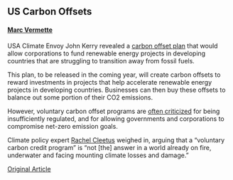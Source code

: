 ## US Carbon Offsets
#### [Marc Vermette](https://www.linkedin.com/in/marc-vermette/)

USA Climate Envoy John Kerry revealed a [carbon offset plan](https://www.protocol.com/bulletins/john-kerry-carbon-credits-cop27) that would allow corporations to fund renewable energy projects in developing countries that are struggling to transition away from fossil fuels.

This plan, to be released in the coming year, will create carbon offsets to reward investments in projects that help accelerate renewable energy projects in developing countries. Businesses can then buy these offsets to balance out some portion of their CO2 emissions.

However, voluntary carbon offset programs are [often criticized](https://www.washingtonpost.com/business/energy/what-are-carbon-offsets-and-how-many-really-work/2022/11/09/44f330c4-6079-11ed-a131-e900e4a6336b_story.html) for being insufficiently regulated, and for allowing governments and corporations to compromise net-zero emission goals.

Climate policy expert [Rachel Cleetus](https://www.ucsusa.org/about/people/rachel-cleetus) weighed in, arguing that a “voluntary carbon credit program” is “not [the] answer in a world already on fire, underwater and facing mounting climate losses and damage.”

[Original Article](https://www.cnbc.com/2022/11/09/us-launches-carbon-offset-program-to-help-developing-countries.html)